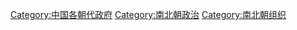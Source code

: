 [[Category:中国各朝代政府|Category:中国各朝代政府]]
[[Category:南北朝政治|Category:南北朝政治]]
[[Category:南北朝组织|Category:南北朝组织]]